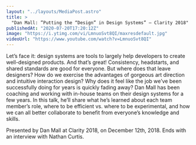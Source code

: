```yaml
---
layout: "../layouts/MediaPost.astro"
title: >
  "Dan Mall: ”Putting the “Design” in Design Systems” — Clarity 2018"
publishedAt: "2020-07-20T17:20:12Z"
image: "https://i.ytimg.com/vi/LmnuoSvt8QI/maxresdefault.jpg"
videoUrl: "https://www.youtube.com/watch?v=LmnuoSvt8QI"
---
```


Let’s face it: design systems are tools to largely help developers to create well-designed products. And that’s great! Consistency, headstarts, and shared standards are good for everyone. But where does that leave designers? How do we exercise the advantages of gorgeous art direction and intuitive interaction design? Why does it feel like the job we’ve been successfully doing for years is quickly fading away? Dan Mall has been coaching and working with in-house teams on their design systems for a few years. In this talk, he’ll share what he’s learned about each team member’s role, where to be efficient vs. where to be experimental, and how we can all better collaborate to benefit from everyone’s knowledge and skills.

Presented by Dan Mall at Clarity 2018, on December 12th, 2018. Ends with an interview with Nathan Curtis.
